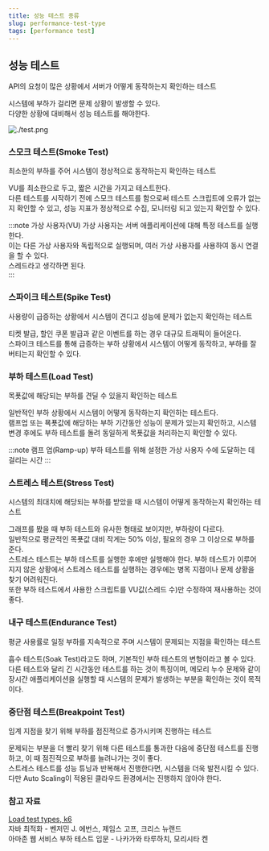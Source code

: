 ```yaml
---
title: 성능 테스트 종류
slug: performance-test-type
tags: [performance test]
---
```


## 성능 테스트

API의 요청이 많은 상황에서 서버가 어떻게 동작하는지 확인하는 테스트

시스템에 부하가 걸리면 문제 상황이 발생할 수 있다.    
다양한 상황에 대비해서 성능 테스트를 해야한다.  

![./test.png](./test.png)

### 스모크 테스트(Smoke Test)

최소한의 부하를 주어 시스템이 정상적으로 동작하는지 확인하는 테스트  

VU를 최소한으로 두고, 짧은 시간을 가지고 테스트한다.  
다른 테스트를 시작하기 전에 스모크 테스트를 함으로써 테스트 스크립트에 오류가 없는지 확인할 수 있고, 성능 지표가 정상적으로 수집, 모니터링 되고 있는지 확인할 수 있다.  

:::note 가상 사용자(VU)
가상 사용자는 서버 애플리케이션에 대해 특정 테스트를 실행한다.  
이는 다른 가상 사용자와 독립적으로 실행되며, 여러 가상 사용자를 사용하여 동시 연결을 할 수 있다.  
스레드라고 생각하면 된다.  
:::

### 스파이크 테스트(Spike Test)

사용량이 급증하는 상황에서 시스템이 견디고 성능에 문제가 없는지 확인하는 테스트  

티켓 발급, 할인 쿠폰 발급과 같은 이벤트를 하는 경우 대규모 트래픽이 들어온다.  
스파이크 테스트를 통해 급증하는 부하 상황에서 시스템이 어떻게 동작하고, 부하를 잘 버티는지 확인할 수 있다.  

### 부하 테스트(Load Test)

목푯값에 해당되는 부하를 견딜 수 있을지 확인하는 테스트  

일반적인 부하 상황에서 시스템이 어떻게 동작하는지 확인하는 테스트다.  
램프업 또는 묙푯값에 해당하는 부하 기간동안 성능이 문제가 있는지 확인하고, 시스템 변경 후에도 부하 테스트를 돌려 동일하게 목푯값을 처리하는지 확인할 수 있다.  

:::note 램프 업(Ramp-up)
부하 테스트를 위해 설정한 가상 사용자 수에 도달하는 데 걸리는 시간
:::

### 스트레스 테스트(Stress Test)  

시스템의 최대치에 해당되는 부하를 받았을 때 시스템이 어떻게 동작하는지 확인하는 테스트  

그래프를 봤을 때 부하 테스트와 유사한 형태로 보이지만, 부하량이 다르다.  
일반적으로 평균적인 목푯값 대비 작게는 50% 이상, 필요의 경우 그 이상으로 부하를 준다.  
스트레스 테스트는 부하 테스트를 실행한 후에만 실행해야 한다. 부하 테스트가 이루어지지 않은 상황에서 스트레스 테스트를 실행하는 경우에는 병목 지점이나 문제 상황을 찾기 어려워진다.  
또한 부하 테스트에서 사용한 스크립트를 VU값(스레드 수)만 수정하여 재사용하는 것이 좋다.  

### 내구 테스트(Endurance Test)  

평균 사용률로 일정 부하를 지속적으로 주며 시스템이 문제되는 지점을 확인하는 테스트  

흡수 테스트(Soak Test)라고도 하며, 기본적인 부하 테스트의 변형이라고 볼 수 있다.  
다른 테스트와 달리 긴 시간동안 테스트를 하는 것이 특징이며, 메모리 누수 문제와 같이 장시간 애플리케이션을 실행할 때 시스템의 문제가 발생하는 부분을 확인하는 것이 목적이다.  

### 중단점 테스트(Breakpoint Test)

임계 지점을 찾기 위해 부하를 점진적으로 증가시키며 진행하는 테스트

문제되는 부분을 더 빨리 찾기 위해 다른 테스트를 통과한 다음에 중단점 테스트를 진행하고, 이 때 점진적으로 부하를 늘려나가는 것이 좋다.  
스트레스 테스트를 성능 튜닝과 반복해서 진행한다면, 시스템을 더욱 발전시킬 수 있다.  
다만 Auto Scaling이 적용된 클라우드 환경에서는 진행하지 않아야 한다.  

### 참고 자료

[Load test types, k6](https://k6.io/docs/test-types/load-test-types/)  
자바 최적화 - 벤저민 J. 에번스, 제임스 고프, 크리스 뉴랜드  
아마존 웹 서비스 부하 테스트 입문 - 나카가와 타루하치, 모리시타 켄  